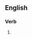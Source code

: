 ==English==

===Verb===
{{head|en|present participle}}

# {{present participle of|disintegrate|lang=en|nocat=1}}